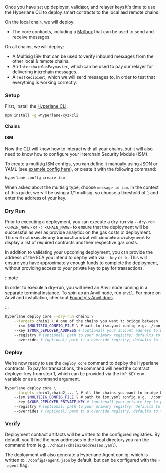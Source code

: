 
Once you have set up deployer, validator, and relayer keys it's time to use the Hyperlane CLI to deploy smart contracts to the local and remote chains.

On the local chain, we will deploy:

- The core contracts, including a [Mailbox](/docs/reference/messaging/messaging-interface) that can be used to send and receive messages.

On all chains, we will deploy:

- A Multisig ISM that can be used to verify inbound messages from the other local & remote chains.
- An `InterchainGasPaymaster`, which can be used to pay our relayer for delivering interchain messages.
- A `TestRecipient`, which we will send messages to, in order to test that everything is working correctly.

### Setup

First, install the [Hyperlane CLI](/docs/reference/cli.mdx).

```bash
npm install -g @hyperlane-xyz/cli
```

#### Chains

<CliChainsPartial />

#### ISM

Now the CLI will know how to interact with all your chains, but it will also need to know how to configure your Interchain Security Module (ISM).

To create a multisig ISM configs, you can define it manually using JSON or YAML (see [example config here](https://github.com/hyperlane-xyz/hyperlane-monorepo/blob/v3/typescript/cli/examples/multisig-ism.yaml)), or create it with the following command:

```bash
hyperlane config create ism
```

When asked about the multisig type, choose `message id ism`. In the context of this guide, we will be using a 1/1 multisig, so choose a threshold of `1` and enter the address of your key.

### Dry Run

Prior to executing a deployment, you can execute a dry-run via `--dry-run <CHAIN_NAME>`  or `-d <CHAIN_NAME>` to ensure that the deployment will be successful as well as provide analytics on the gas costs of deployment. This will not execute any transactions but will simulate a deployment to display a list of required contracts and their respective gas costs.

In addition to validating your upcoming deployment, you can provide the address of the EOA you intend to deploy with via `--key` or `-k`.
This will ensure you have approximately enough funds to complete the deployment, without providing access to your private key to pay for transactions.

:::note

In order to execute a dry-run, you will need an Anvil node running in a separate terminal instance.
To spin up an Anvil node, run `anvil`.
For more on Anvil and installation, checkout [Foundry's Anvil docs](https://book.getfoundry.sh/anvil/).

:::

```bash
hyperlane deploy core --dry-run chain1 \
    --targets chain1 \ # one of the chains you want to bridge between
    --ism $MULTISIG_CONFIG_FILE \ # path to ism.yaml config e.g. ./configs/ism.yaml
    --key $YOUR_DEPLOYER_ADDRESS # (optional) your account address to be impersonated via Anvil; defaults to the HYP_KEY env variable
    --registry # (optional) path to your primary registry; defaults to the Hyperlane github registry \
    --overrides # (optional) path to a override registry; defaults to the local ./ path
```

### Deploy

We're now ready to use the `deploy core` command to deploy the Hyperlane contracts. To pay for transactions, the command will need the contract deployer key from step 1, which can be provided via the `HYP_KEY` env variable or as a command argument.

```bash
hyperlane deploy core \
    --targets chain1,chain2,... \ # all the chains you want to bridge between
    --ism $MULTISIG_CONFIG_FILE \ # path to ism.yaml config e.g. ./configs/ism.yaml
    --key $YOUR_DEPLOYER_PRIVATE_KEY # (optional) your private key to pay for transactions; can also be provided via HYP_KEY env variable
    --registry # (optional) path to your primary registry; defaults to the Hyperlane github registry \
    --overrides # (optional) path to a override registry; defaults to the local ./ path
```

### Verify

Deployment contract artifacts will be written to the configured registries. By default, you'll find the new addresses in the local directory you ran the command from (e.g. `./chains/chain1/addresses.yaml`).

The deployment will also generate a Hyperlane Agent config, which is written to `./configs/agent.json` by default, but can be configured with the `--agent` flag.
